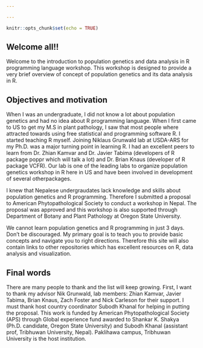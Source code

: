 ```yaml
---

---
```


```r
knitr::opts_chunk$set(echo = TRUE)
```

## Welcome all!!


Welcome to the introduction to population genetics and data analysis in R programming language workshop. This workshop is designed to provide a very brief overview of concept of population genetics and its data analysis in R. 

## Objectives and motivation


When I was an undergraduate, I did not know a lot about population genetics and had no idea about R programming language. When I first came to US to get my M.S in plant pathology, I saw that most people where attracted towards using free statistical and programming software R. I started teaching R myself. Joining Niklaus Grunwald lab at USDA-ARS for my Ph.D. was a major turning point in learning R. I had an excellent peers to learn from Dr. Zhian Kamvar and Dr. Javier Tabima (developers of R package poppr which will talk a lot) and Dr. Brian Knaus (developer of R package VCFR). Our lab is one of the leading labs to organize population genetics workshop in R here in US and have been involved in development of several otherpackages. 

I knew that Nepalese undergraudates lack knowledge and skills about population genetics and R programming. Therefore I submitted a proposal to American Phytopathological Society to conduct a workshop in Nepal. The proposal was approved and this workshop is also supported through Department of Botany and Plant Pathology at Oregon State University.


We cannot learn population genetics and R programming in just 3 days. Don't be discouraged. My primary goal is to teach you to provide basic concepts and navigate you to right directions. Therefore this site will also contain links to other repositories which has excellent resources on R, data analysis and visualization.   


## Final words

There are many people to thank and the list will keep growing. First, I want to thank my advisor Nik Grunwald, lab members: Zhian Kamvar, Javier Tabima, Brian Knaus, Zach Foster and Nick Carleson for their support. I must thank host country coordinator Subodh Khanal for helping in putting the proposal. This work is funded by American Phytopathological Society (APS) through Global experience fund awarded to Shankar K. Shakya (Ph.D. candidate, Oregon State University) and Subodh Khanal (assistant prof, Tribhuwan University, Nepal). Paklihawa campus, Tribhuwan University is the host institution. 